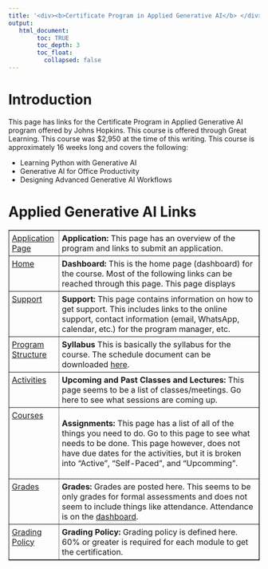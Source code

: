 ```yaml
---
title: '<div><b>Certificate Program in Applied Generative AI</b> </div>'
output:
   html_document:
        toc: TRUE
        toc_depth: 3
        toc_float:
          collapsed: false
---
```


<style>
  table {
    border-collapse: collapse;
  }

  th, td {
    padding: 5px;
  }
</style>


<!--
*
* introduction
*
-->

<h1>Introduction</h1>
This page has links for the Certificate Program in Applied Generative AI program offered by Johns Hopkins.
This course is offered through Great Learning.
This course was $2,950 at the time of this writing.
This course is approximately 16 weeks long and covers the following:
<ul>
  <li>
    Learning Python with Generative AI
  </li>
  <li>
    Generative AI for Office Productivity
  </li>
  <li>
    Designing Advanced Generative AI Workflows
  </li>
</ul>

<!--
*
* Links for Certificate Program in Applied Generative AI
*
-->

<h1>Applied Generative AI Links</h1>
<table border="1" width="100%">

  <!-- Application Page -->
  <tr>
    <td valign="top" width="20%">
      <a href="https://online.lifelonglearning.jhu.edu/jhu-certificate-program-applied-generative-ai?utm_source=eportfolio&gl_source=Linkedin&gl_campaign=Eportfolio">Application Page</a>&nbsp;&nbsp;&nbsp;
    </td>
    <td valign="top">
      <b>Application:</b>
      This page has an overview of the program and links to submit an application.
    </td>
  </tr>

  <!-- Home -->
  <tr>
    <td valign="top" width="20%">
      <a href="https://olympus.mygreatlearning.com/dashboard">Home</a>&nbsp;&nbsp;&nbsp;
    </td>
    <td valign="top">
      <b>Dashboard:</b>
      This is the home page (dashboard) for the course.
      Most of the following links can be reached through this page.
      This page displays
    </td>
  </tr>

  <!-- support -->
  <tr>
    <td valign="top" width="20%">
      <a href="https://olympus.mygreatlearning.com/courses/130087/modules/items/6842771?pb_id=18965">Support</a>&nbsp;&nbsp;&nbsp;
    </td>
    <td valign="top">
      <b>Support:</b>
      This page contains information on how to get support.
      This includes links to the online support,
      contact information (email, WhatsApp, calendar, etc.) for the program manager,
      etc.
    </td>
  </tr>

  <!-- program structure -->
  <tr>
    <td valign="top" width="20%">
      <a href="https://olympus.mygreatlearning.com/courses/130087/modules/items/6842755?pb_id=18965">Program Structure</a>&nbsp;&nbsp;&nbsp;
    </td>
    <td valign="top">
      <b>Syllabus</b>
      This is basically the syllabus for the course.
      The schedule document can be downloaded
      <a href="./img/Program Learning Schedule - 2025-05.pdf">here</a>.
    </td>
  </tr>

  <!-- activities -->
  <tr>
    <td valign="top" width="20%">
      <a href="https://olympus.mygreatlearning.com/activities?pb_id=18965">Activities</a>&nbsp;&nbsp;&nbsp;
    </td>
    <td valign="top">
      <b>Upcoming and Past Classes and Lectures:</b>
      This page seems to be a list of classes/meetings.
      Go here to see what sessions are coming up.
    </td>
  </tr>

  <!-- courses/assignments -->
  <tr>
    <td valign="top" width="20%">
      <a href="https://olympus.mygreatlearning.com/courses?pb_id=18965">Courses</a>&nbsp;&nbsp;&nbsp;
    </td>
    <td valign="top">
      <b>Assignments:</b>
      This page has a list of all of the things you need to do.
      Go to this page to see what needs to be done.
      This page however, does not have due dates for the activities,
      but it is broken into "Active", "Self-Paced", and "Upcomming".
      
    </td>
  </tr>

  <!-- grades -->
  <tr>
    <td valign="top" width="20%">
      <a href="https://olympus.mygreatlearning.com/gradebook?pb_id=18965">Grades</a>&nbsp;&nbsp;&nbsp;
    </td>
    <td valign="top">
      <b>Grades:</b>
      Grades are posted here.
      This seems to be only grades for formal assessments
      and does not seem to include things like attendance.
      Attendance is on the
      <a href="https://olympus.mygreatlearning.com/dashboard">dashboard</a>.
    </td>
  </tr>
  <!-- Grading Policy -->
  <tr>
    <td valign="top" width="20%">
      <a href="https://olympus.mygreatlearning.com/courses/130087/modules/items/6842768?pb_id=18965">Grading Policy</a>&nbsp;&nbsp;&nbsp;
    </td>
    <td valign="top">
      <b>Grading Policy:</b>
      Grading policy is defined here. 60% or greater is required for each module to get the certification.
    </td>
  </tr>

  <!-- -->
  <!--
  <tr>
    <td valign="top" width="20%">
      <a href=""></a>&nbsp;&nbsp;&nbsp;
    </td>
    <td valign="top">
      
    </td>
  </tr>

  -->

</table>

